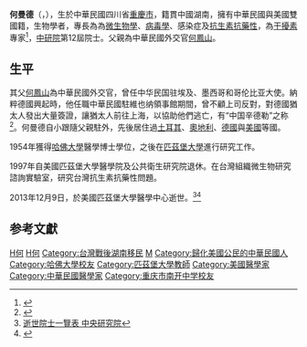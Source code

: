 {{Infobox Person
| name = 何曼德
| image = 
| image_size = 200px
| caption = 
| birth_date = {{Birth date|1927|3|28}}
| birth_place = {{ROC}}[[四川省|四川省]][[重慶市|重慶市]]
| death_date = {{Death date and age|2013|12|09|1927|03|28}}
| death_place = {{USA}}[[賓夕法尼亞州|賓夕法尼亞州]][[匹茲堡|匹茲堡]]
| other_names = 
| known_for = 
| education = [[美國|美國]][[哈佛大學|哈佛大學]]醫學博士學位
| occupation = [[中研院|中研院]]第12屆院士、生物學者
| religion = 
| nationality = {{ROC}}<br>{{USA}}
| party = 
| parents  = [[何鳳山|何鳳山]]
| children =
| spouse =
| awards =
}}
'''何曼德'''（{{lang-en|'''Monto Ho'''}}，{{bd|1927年|3月28日|2013年|12月9日|catIdx=Ho, Monto}}），生於中華民國四川省[[重慶市|重慶市]]，籍貫中國湖南，擁有中華民國與美國雙國籍，生物學者，專長為為[[微生物學|微生物學]]、[[病毒學|病毒學]]、感染症及[[抗生素|抗生素]][[抗藥性|抗藥性]]，為[[干擾素|干擾素]]專家<ref>{{Cite web |url=http://enews.nhri.org.tw/enews_list_new2.php?volume_indx=166&showx=showarticle&article_indx=3356&enews_dt=2006-09-06 |title=國家衛生研究院南部臨床研究中心「何曼德講堂」啟用 國家衛生研究院 2006-9-6 |access-date=2016-06-04 |archive-url=https://web.archive.org/web/20160808053114/http://enews.nhri.org.tw/enews_list_new2.php?volume_indx=166&showx=showarticle&article_indx=3356&enews_dt=2006-09-06 |archive-date=2016-08-08 |dead-url=yes }}</ref>，[[中研院|中研院]]第12屆院士。父親為中華民國外交官[[何鳳山|何鳳山]]。

==生平==
其父[[何鳳山|何鳳山]]為中華民國外交官，曾任中华民国驻埃及、墨西哥和哥伦比亚大使。納粹德國興起時，他任職中華民國駐維也纳領事館期間，曾不顧上司反對，對德國猶太人發出大量簽證，讓猶太人前往上海，以協助他們逃亡，有“中国辛德勒”之称<ref>{{Cite web |url=http://news.ltn.com.tw/news/focus/paper/410778 |title=東方辛德勒何鳳山家屬 要求平反不可得 自由時報 2010-07-13 |accessdate=2016-06-04 |archive-date=2019-06-21 |archive-url=https://web.archive.org/web/20190621135627/https://news.ltn.com.tw/news/focus/paper/410778 |dead-url=no }}</ref>。何曼德自小跟隨父親駐外，先後居住過[[土耳其|土耳其]]、[[奧地利|奧地利]]、[[德國|德國]]與[[美國|美國]]等國。

1954年獲得[[哈佛大學|哈佛大學]]醫學博士學位，之後在[[匹茲堡大學|匹茲堡大學]]進行研究工作。

1997年自美國匹茲堡大學醫學院及公共衛生研究院退休。在台灣組織微生物研究諮詢實驗室，研究台灣抗生素抗藥性問題。

2013年12月9日，於美國匹茲堡大學醫學中心逝世。<ref>[https://academicians.sinica.edu.tw/index.php?func=1-D何曼德 逝世院士一覽表 中央研究院]</ref><ref>{{Cite web |url=http://newsletter.sinica.edu.tw/news/read_news.php?nid=8175 |title=何曼德院士與世長辭 中央研究院 |access-date=2016-06-04 |archive-url=https://web.archive.org/web/20160815112656/http://newsletter.sinica.edu.tw/news/read_news.php?nid=8175 |archive-date=2016-08-15 |dead-url=yes }}</ref>

==参考文獻==
{{Reflist}}

{{中央研究院第十二届院士}}
{{DEFAULTSORT:H何}}
[[Category:中央研究院生命科學組院士|H何]]
[[Category:重庆人|H何]]
[[Category:台灣戰後湖南移民|Category:台灣戰後湖南移民]]
[[Category:何姓|M]]
[[Category:歸化美國公民的中華民國人|Category:歸化美國公民的中華民國人]]
[[Category:哈佛大學校友|Category:哈佛大學校友]]
[[Category:匹茲堡大學教師|Category:匹茲堡大學教師]]
[[Category:美國醫學家|Category:美國醫學家]]
[[Category:中華民國醫學家|Category:中華民國醫學家]]
[[Category:重庆市南开中学校友|Category:重庆市南开中学校友]]